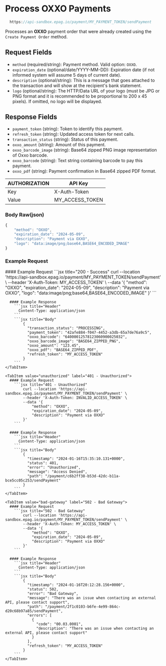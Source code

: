 
# Process OXXO Payments

```jsx
  https://api-sandbox.epag.io/payment/MY_PAYMENT_TOKEN/sendPayment
```

Processes an **OXXO** payment order that were already created using the `Create Payment Order` method.

## Request Fields

- `method` (required/string): Payment method. Valid option: `OXXO`.
- `expiration_date` (optional/date/YYYY-MM-DD): Expiration date (if not informed system will assume 5 days of current date).
- `description` (optional/string): This is a message that goes attached to the transaction and will show at the recipient's bank statement.
- `logo` (optional/string): The HTTP/Data URL of your logo (must be JPG or PNG format and it is recommended to be proportional to 200 x 45 pixels). If omitted, no logo will be displayed.

## Response Fields

- `payment_token` (string): Token to identify this payment.
- `refresh_token` (string): Updated access token for next calls.
- `transaction_status` (string): Status of this payment.
- `oxxo_amount` (string): Amount of this payment.
- `oxxo_barcode_image` (string): Base64 zipped PNG image representation of Oxxo barcode.
- `oxxo_barcode` (string): Text string containing barcode to pay this payment.
- `oxxo_pdf` (string): Payment confirmation in Base64 zipped PDF format.

| AUTHORIZATION | API Key         | 
| ------------- | --------------- |
| Key           | X-Auth-Token    |
| Value         | MY_ACCESS_TOKEN |

### Body Raw(json)

```jsx title="json"
{
    "method": "OXXO",
    "expiration_date": "2024-05-09",
    "description": "Payment via OXXO",
    "logo": "data:image/png;base64,BASE64_ENCODED_IMAGE"
}
```

### Example Request

<Tabs>

  <TabItem value="success" label="200 - Success">
      #### Example Request
        ```jsx title="200 - Success"
            curl --location 'https://api-sandbox.epag.io/payment/MY_PAYMENT_TOKEN/sendPayment' \
            --header 'X-Auth-Token: MY_ACCESS_TOKEN' \
            --data '{
                "method": "OXXO",
                "expiration_date": "2024-05-09",
                "description": "Payment via OXXO",
                "logo": "data:image/png;base64,BASE64_ENCODED_IMAGE"
            }'
        ```

      #### Example Response
        ```jsx title="Header"
          Content-Type: application/json
        ```  
        ```jsx title="Body"
            {
              "transaction_status": "PROCESSING",
              "payment_token": "42afe884-f047-4452-a3db-65a7de76a9c5",
              "oxxo_barcode": "64000012578123060900025032",
              "oxxo_barcode_image": "BASE64_ZIPPED_PNG",
              "oxxo_amount": "123.45",
              "oxxo_pdf": "BASE64_ZIPPED_PDF",
              "refresh_token": "MY_ACCESS_TOKEN"
            }
        ```
    </TabItem>

    <TabItem value="unauthorized" label="401 - Unauthorized">
      #### Example Request
        ```jsx title="401 - Unauthorized"
            curl --location 'https://api-sandbox.epag.io/payment/MY_PAYMENT_TOKEN/sendPayment' \
            --header 'X-Auth-Token: INVALID_ACCESS_TOKEN' \
            --data '{
                "method": "OXXO",
                "expiration_date": "2024-05-09",
                "description": "Payment via OXXO"
            }'
        ```

      #### Example Response
        ```jsx title="Header"
          Content-Type: application/json
        ```  
        ```jsx title="Body"
            {
              "timestamp": "2024-01-16T15:35:10.131+0000",
              "status": 401,
              "error": "Unauthorized",
              "message": "Access Denied",
              "path": "/payment/c6b2ff38-b53d-42dc-b11a-bce5cc05c253/sendPayment"
            }
        ```
    </TabItem>

    <TabItem value="bad-gateway" label="502 - Bad Gateway">
      #### Example Request
        ```jsx title="502 - Bad Gateway"
            curl --location 'https://api-sandbox.epag.io/payment/MY_PAYMENT_TOKEN/sendPayment' \
            --header 'X-Auth-Token: MY_ACCESS_TOKEN' \
            --data '{
                "method": "OXXO",
                "expiration_date": "2024-05-09",
                "description": "Payment via OXXO"
            }'
        ```

      #### Example Response
        ```jsx title="Header"
          Content-Type: application/json
        ```  
        ```jsx title="Body"
            {
              "timestamp": "2024-01-16T20:12:28.156+0000",
              "status": 502,
              "error": "Bad Gateway",
              "message": "There was an issue when contacting an external API, please contact support",
              "path": "/payment/2f1c0103-b6fe-4e99-864c-d20c68b97a85/sendPayment",
              "errors": [
                {
                  "code": "00.03.0001",
                  "description": "There was an issue when contacting an external API, please contact support"
                }
              ],
              "refresh_token": "MY_ACCESS_TOKEN"
            }
        ```
    </TabItem>
    
</Tabs>